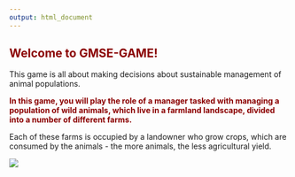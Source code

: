 ```yaml
---
output: html_document
---
```



## <span style="color:darkred">Welcome to GMSE-GAME!</span>


This game is all about making decisions about sustainable management of animal populations.
  
<span style="color:darkred">**In this game, you will play the role of a manager tasked with managing a population of wild animals, which live in a farmland landscape, divided into a number of different farms.** </span>

Each of these farms is occupied by a landowner who grow crops, which are consumed by the animals - the more animals, the less agricultural yield. 

![](landscape_intro.jpg)
